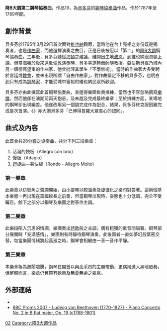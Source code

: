 {{Unreferenced|time=2022-01-04T09:43:10+00:00}}
'''降B大調第二鋼琴協奏曲'''，作品19，為[[貝多芬|貝多芬]]的[[鋼琴協奏曲|鋼琴協奏曲]]作品，作於1787年至1789年間。

==創作背景==
貝多芬於1795年3月29日首次面對[[維也納|維也納]]觀眾，當時他在台上亮相之身份既是獨奏者，也是[[作曲家|作曲家]]，而他選擇演奏之曲目，正是日後被冠以「第二」的[[降B大調|降B大調]]鋼琴協奏曲。三年後，貝多芬聽從[[海頓|海頓]]之建議，離開出生地[[波恩|波恩]]，到維也納跟海頓上課。但當海頓於後來遠赴[[倫敦|倫敦]]演奏時，貝多芬遂轉而師隨{{link-en|亞伯斯貝嘉|Johann Georg Albrechtsberger}}[[教授|教授]]。亞伯斯貝嘉乃城內另一個德高望重的作曲家，他曾批評其學生「不學無術」。當時的作曲家大多受聘於宮廷或[[教會|教會]]，並未出現所謂「自由作曲家」，對作曲堅定不移的貝多芬，也明白到只有成為[[鋼琴家|鋼琴家]]，才能受城中富裕的維也納民眾所歡迎。

貝多芬亦由此撰寫此首鋼琴協奏曲，並邀得樂團負責排練，當然也不容忽略撰寫[[樂譜|樂譜]]。然而他卻在演期前兩天抱恙，及未趕及完成最終樂章；至於排練方面，某場地的鋼琴卻出現編差。他遂改用另一個調完成作為配合，結果，貝多芬終克服困難完成是次首演。《{{link-en|維也納報|Wiener Zeitung}}》亦大讚貝多芬「已博得普羅大眾衷心的認同」。

==曲式及內容==
此首合共28分鐘之協奏曲，共分下列三段樂章：
# 活潑的快板（Allegro con brio）
# 慢板（Adagio）
# 迴旋曲—甚快板（Rondo - Allegro Molto）

===第一樂章===
此樂章以仿號角之聲調開始，由[[小提琴|小提琴]]以較溫柔及[[旋律|旋律]]化之樂句對答著。這兩個基本樂思一再出現在篇幅較長之前奏，但當鋼琴出現時，姿態也十分低調，完全不受矚目。餘下之部分以鋼琴及樂團之對答作主調。

===第二樂章===
此樂段陷入沉思的情調，樂團奏出[[詩歌|詩歌]]般之主調，偶有粗獷的重音間隔著。鋼琴部分展開時「充滿感情」，樂團則有時靜待鋼琴演奏。此後兩者一直如夢幻般緊密交替，每當樂團情緒將起高漲之時，鋼琴會相繼由一音一音作平靜。

===第三樂章===
本樂章極為熱鬧喧騰，鋼琴在開首以興高采烈的主題帶動，更偶爾進入黑暗陋巷，但整體而言，樂章仍舊帶有歡樂及無憂無慮之氣氛。

==外部連結==
* {{IMSLP2|work=Piano Concerto No.2, Op.19 (Beethoven, Ludwig van)|cname=第2号钢琴协奏曲 (贝多芬)}} 
* [http://www.bbc.co.uk/proms/2007/aboutmusic/p54_beethoven.shtml BBC Proms 2007 - Ludwig van Beethoven (1770-1827) - Piano Concerto No. 2 in B flat major, Op. 19 (c1788-1801)] {{Webarchive|url=https://archive.today/20130419225222/http://www.bbc.co.uk/proms/2007/aboutmusic/p54_beethoven.shtml |date=2013-04-19 }}{{En icon}}

{{貝多芬協奏曲}}
{{authority control}}
[[Category:貝多芬鋼琴協奏曲|02]]
[[Category:降B大调作品|Category:降B大调作品]]